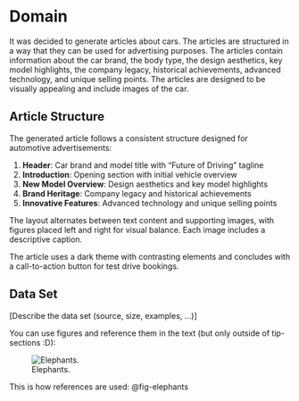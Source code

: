 # Domain

It was decided to generate articles about cars. The articles are structured in a way that they can be used for advertising purposes. The articles contain information about the car brand, the body type, the design aesthetics, key model highlights, the company legacy, historical achievements, advanced technology, and unique selling points. The articles are designed to be visually appealing and include images of the car.

## Article Structure

The generated article follows a consistent structure designed for automotive advertisements:

1. **Header**: Car brand and model title with "Future of Driving" tagline
2. **Introduction**: Opening section with initial vehicle overview
3. **New Model Overview**: Design aesthetics and key model highlights
4. **Brand Heritage**: Company legacy and historical achievements
5. **Innovative Features**: Advanced technology and unique selling points

The layout alternates between text content and supporting images, with figures placed left and right for visual balance. Each image includes a descriptive caption.

The article uses a dark theme with contrasting elements and concludes with a call-to-action button for test drive bookings.

## Data Set 
[Describe the data set (source, size, examples, ...)]

::: {.callout-tip}
You can use figures and reference them in the text (but only outside of tip-sections :D): 
:::
![Elephants.](images/elephants.png){#fig-elephants}

This is how references are used: @fig-elephants
